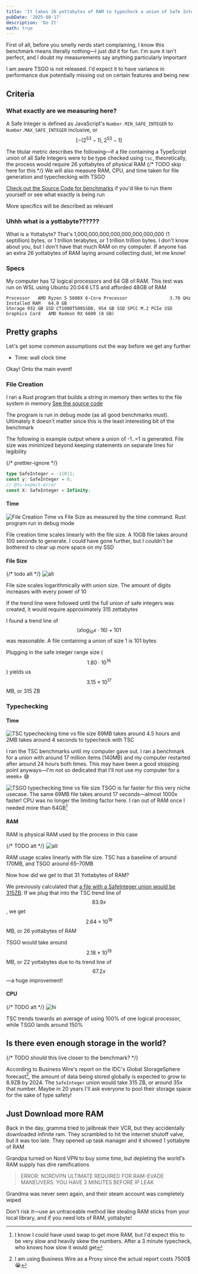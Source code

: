 ```yaml
---
title: 'It takes 26 yottabytes of RAM to typecheck a union of Safe Integers'
pubDate: '2025-08-17'
description: 'Do It'
math: true
---
```


First of all, before you smelly nerds start complaining, I know this benchmark means literally nothing—I just did it for fun. I'm sure it isn't perfect, and I doubt my measurements say anything particularly important

I am aware TSGO is not released. I'd expect it to have variance in performance due potentially missing out on certain features and being new

## Criteria

### What exactly are we measuring here?

A Safe Integer is defined as JavaScript's `Number.MIN_SAFE_INTEGER` to `Number.MAX_SAFE_INTEGER` inclusive, or $$[-(2^{53} - 1), 2^{53} - 1]$$

The titular metric describes the following—if a file containing a TypeScript union of all Safe Integers were to be type checked using `tsc`, theoretically, the process would require 26 yottabytes of physical RAM
{/* TODO skip here for this */}
We will also measure RAM, CPU, and time taken for file generation and typechecking with TSGO

[GitHub]: https://github.com/20jasper/typescript-union-benchmarking

[Check out the Source Code for benchmarks][GitHub] if you'd like to run them yourself or see what exactly is being run

More specifics will be described as relevant

### Uhhh what is a yottabyte??????

What is a Yottabyte? That's 1,000,000,000,000,000,000,000,000 (1 septillion) bytes, or 1 trillion terabytes, or 1 trillion trillion bytes. I don't know about you, but I don't have that much RAM on my computer. If anyone has an extra 26 yottabytes of RAM laying around collecting dust, let me know!

### Specs

My computer has 12 logical processors and 64 GB of RAM. This test was run on WSL using Ubuntu 20.04.6 LTS and afforded 48GB of RAM

```
Processor	AMD Ryzen 5 5600X 6-Core Processor                3.70 GHz
Installed RAM	64.0 GB
Storage	932 GB SSD CT1000T500SSD8, 954 GB SSD SPCC M.2 PCIe SSD
Graphics Card	AMD Radeon RX 6600 (8 GB)
```

## Pretty graphs

Let's get some common assumptions out the way before we get any further

- Time: wall clock time

Okay! Onto the main event!

### File Creation

I ran a Rust program that builds a string in memory then writes to the file system in memory
[See the source code][GitHub]

The program is run in debug mode (as all good benchmarks must). Ultimately it doesn't matter since this is the least interesting bit of the benchmark

The following is example output where a union of -1..=1 is generated. File size was minimized beyond keeping statements on separate lines for legibility

{/* prettier-ignore */}
```typescript
type SafeInteger = -1|0|1;
const y: SafeInteger = 0;
// @ts-expect-error
const X: SafeInteger = Infinity;
```

#### Time

![File Creation Time vs File Size as measured by the time command. Rust program run in debug mode](/file-creation-time-vs-file-size.svg)

File creation time scales linearly with the file size. A 10GB file takes around 100 seconds to generate. I could have gone further, but I couldn't be bothered to clear up more space on my SSD

#### File Size

{/* todo alt */}
![alt](/file-size-vs-union-size.svg)

File size scales logarithmically with union size. The amount of digits increases with every power of 10

If the trend line were followed until the full union of safe integers was created, it would require approximately 315 zettabytes

I found a trend line of $$\left(x\log_{10} x \cdot 16\right) + 101$$ was reasonable. A file containing a union of size 1 is 101 bytes

Plugging in the safe integer range size ($$1.80\cdot10^{16}$$) yields us $$3.15\times10^{17}$$ MB, or 315 ZB

### Typechecking

#### Time

![TSC typechecking time vs file size](/tsc-typechecking-time-vs-file-size.svg)
69MB takes around 4.5 hours and 2MB takes around 4 seconds to typecheck with TSC

I ran the TSC benchmarks until my computer gave out. I ran a benchmark for a union with around 17 million items (140MB) and my computer restarted after around 24 hours both times. This may have been a good stopping point anyways—I'm not so dedicated that I'll not use my computer for a week+ 😅

![TSGO typechecking time vs file size](/tsgo-typechecking-time-vs-file-size.svg)
TSGO is far faster for this very niche usecase. The same 69MB file takes around 17 seconds—almost 1000x faster! CPU was no longer the limiting factor here. I ran out of RAM once I needed more than 64GB[^swap]

[^swap]: I know I could have used swap to get more RAM, but I'd expect this to be very slow and heavily skew the numbers. After a 3 minute typecheck, who knows how slow it would get

#### RAM

RAM is physical RAM used by the process in this case

{/* TODO alt */}
![alt](/peak-ram-usage-by-file-size.svg)

RAM usage scales linearly with file size. TSC has a baseline of around 170MB, and TSGO around 65–70MB

Now how did we get to that 31 Yottabytes of RAM?

We previously calculated that [a file with a SafeInteger union would be 315ZB](#file-creation). If we plug that into the TSC trend line of $$83.9x$$, we get $$2.64\times10^{19}$$MB, or 26 yottabytes of RAM

TSGO would take around $$2.18\times10^{19}$$MB, or 22 yottabytes due to its trend line of $$67.2x$$—a huge improvement!

#### CPU

{/* TODO alt */}
![hi](/average-cpu-core-usage-by-file-size.svg)

TSC trends towards an average of using 100% of one logical processor, while TSGO lands around 150%

## Is there even enough storage in the world?

{/* TODO should this live closer to the benchmark? */}

According to Business Wire's report on the IDC's Global StorageSphere forecast[^costsTooManyDollars], the amount of data being stored globally is <quote>expected to grow to 8.9ZB by 2024</quote>. The `SafeInteger` union would take 315 ZB, or around 35x that number. Maybe in 20 years I'll ask everyone to pool their storage space for the sake of type safety!

[^costsTooManyDollars]: I am using Business Wire as a Proxy since the actual report costs 7500$ 😭

## Just Download more RAM

Back in the day, gramma tried to jailbreak their VCR, but they accidentally downloaded infinite ram. They scrambled to hit the internet shutoff valve, but it was too late. They opened up task manager and it showed 1 yottabyte of RAM

Grandpa turned on Nord VPN to buy some time, but depleting the world's RAM supply has dire ramifications

> ERROR: NORDVPN ULTIMATE REQUIRED FOR RAM-EVADE MANEUVERS. YOU HAVE 3 MINUTES BEFORE IP LEAK

Grandma was never seen again, and their steam account was completely wiped

Don't risk it—use an untraceable method like stealing RAM sticks from your local library, and if you need lots of RAM, yottabyte!
